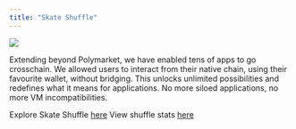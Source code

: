 ```yaml
---
title: "Skate Shuffle"
---
```


<Frame caption="Skate Shuffle">
  <img src="/images/apps/shuffle.png" style={{ borderRadius: '0.5rem' }} />
</Frame>

Extending beyond Polymarket, we have enabled tens of apps to go crosschain. We allowed users to interact from their native chain, using their favourite wallet, without bridging. This unlocks unlimited possibilities and redefines what it means for applications. No more siloed applications, no more VM incompatibilities. 

Explore Skate Shuffle [here](https://park.skatechain.org/shuffle)
View shuffle stats [here](https://flipsidecrypto.xyz/Hessish/skate-shuffle-0BaD2l)
